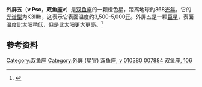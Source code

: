 {{Starbox begin |
   name=外屏五<ref>{{cite web |
 title=Simbad Query Result |
 work=Simbad |
 url=http://simbad.u-strasbg.fr/simbad/sim-id?protocol=html&Ident=*+106+Psc&NbIdent=1&Radius=2&Radius.unit=arcmin&submit=submit+id |
 accessdate=2007-09-30 |
 archive-date=2016-03-03 |
 archive-url=https://web.archive.org/web/20160303235527/http://simbad.u-strasbg.fr/simbad/sim-id?protocol=html&Ident=*+106+Psc&NbIdent=1&Radius=2&Radius.unit=arcmin&submit=submit+id |
 dead-url=no }}</ref> }}
{{Starbox observe |
  epoch=J2000.0 |
  constell=[[双鱼座|双鱼座]] |
  星官= [[:Category:外屏_(星官)|外屏]] （[[奎宿|奎宿]]）|
  ra=01h 41m 25.8943s |
  dec=+5° 29' 15.408" |
  appmag_v=4.448 }}
{{Starbox character |
  variable=未知 |
  class= K3IIIb |
  b-v=+1.36 |
  u-b=+1.56 }}
{{Starbox astrometry |
  radial_v=0.4 |
  prop_mo_ra=-22.73 |
  prop_mo_dec=3.61 |
  parallax=8.86 |
  p_error=0.77 |}}
{{Starbox catalog |
  names=Nu Piscium, 106 Piscium, [[Harvard_Revised_catalogue|HR]] 489, [[Bonner_Durchmusterung|BD]]+04°293, [[Henry_Draper_catalogue|HD]] 10380, [[Smithsonian_Astrophysical_Observatory_Star_Catalog|SAO]] 110065, [[Hipparcos_catalogue|HIP]] 7884, GC 2055 }}
{{Starbox end}}

'''外屏五'''（'''ν Psc'''，'''双鱼座ν'''）是[[双鱼座|双鱼座]]的一颗橙色星，距离地球约368[[光年|光年]]。它的[[恒星分类|光谱型]]为K3IIIb，这表示它表面温度约3,500-5,000[[开尔文|开]]。外屏五是一颗[[巨星|巨星]]，表面温度比太阳稍低，但是比太阳更大更亮。<ref>{{cite web | title="Hipparcos Star Catalog Entry" | url=http://www.heavens-above.com/hipentry.asp?lat=0&lng=0&loc=Unspecified&alt=0&tz=CET&hip=7884 | accessdate=2007-10-01 | deadurl=yes | archiveurl=https://web.archive.org/web/20070808042142/http://www.heavens-above.com/hipentry.asp?lat=0&lng=0&alt=0&loc=Unspecified&TZ=CET&hip=7884 | archivedate=2007-08-08 }}</ref>

==参考资料==
<references/>

{{star-stub}}

{{Stars of Pisces}}
{{星官|外屏|7|15}}
[[Category:双鱼座|Category:双鱼座]]
[[Category:外屏_(星官)|Category:外屏 (星官)]] 
[[Category:拜耳天体|双鱼座, ν]]
[[Category:HD和HDE天體|010380]]
[[Category:HIP天體|007884]]
[[Category:佛氏天體|双鱼座, 106]]